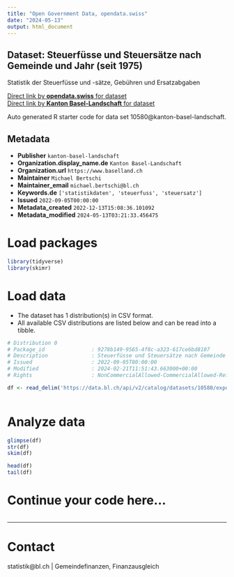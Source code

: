 ```yaml
---
title: "Open Government Data, opendata.swiss"
date: "2024-05-13"
output: html_document
---
```


## Dataset: Steuerfüsse und Steuersätze nach Gemeinde und Jahr (seit 1975)

Statistik der Steuerfüsse und -sätze, Gebühren und Ersatzabgaben

[Direct link by **opendata.swiss** for dataset](https://opendata.swiss/de/dataset/steuerfusse-und-steuersatze-nach-gemeinde-und-jahr-ab-1975)<br>
[Direct link by **Kanton Basel-Landschaft** for dataset](https://data.bl.ch/explore/dataset/10580/)

Auto generated R starter code for data set 10580@kanton-basel-landschaft.

## Metadata

- **Publisher** `kanton-basel-landschaft`
- **Organization.display_name.de** `Kanton Basel-Landschaft`
- **Organization.url** `https://www.baselland.ch`
- **Maintainer** `Michael Bertschi`
- **Maintainer_email** `michael.bertschi@bl.ch`
- **Keywords.de** `['statistikdaten', 'steuerfuss', 'steuersatz']`
- **Issued** `2022-09-05T00:00:00`
- **Metadata_created** `2022-12-13T15:08:36.101092`
- **Metadata_modified** `2024-05-13T03:21:33.456475`


# Load packages

```r

library(tidyverse)
library(skimr)

```

# Load data

-   The dataset has 1 distribution(s) in CSV format.
-   All available CSV distributions are listed below and can be read into a tibble.

```r

# Distribution 0
# Package_id               : 9278b149-9565-4f8c-a323-617ce6bd8107
# Description              : Steuerfüsse und Steuersätze nach Gemeinde und Jahr (seit 1975) (csv)
# Issued                   : 2022-09-05T00:00:00
# Modified                 : 2024-02-21T11:51:43.663000+00:00
# Rights                   : NonCommercialAllowed-CommercialAllowed-ReferenceRequired

df <- read_delim('https://data.bl.ch/api/v2/catalog/datasets/10580/exports/csv')



```

# Analyze data

```r

glimpse(df)
str(df)
skim(df)

head(df)
tail(df)

```

# Continue your code here...

```r

```

------------------------------------------------------------------------

# Contact

statistik@bl.ch | Gemeindefinanzen, Finanzausgleich

